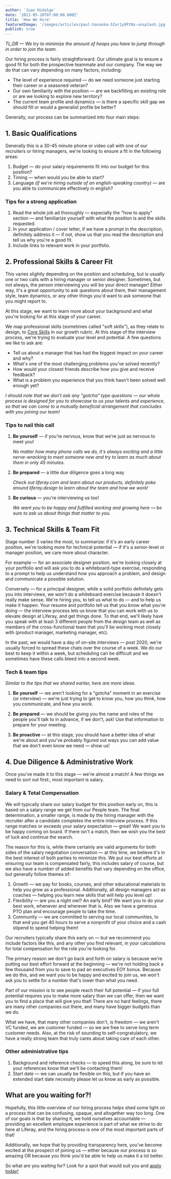 ```yaml
---
author: 'Juan Hidalgo'
date: '2021-05-20T07:00:00.000Z'
title: 'How We Hire'
featuredImage: '/images/articles/paul-hanaoka-5Iur1y9FtNs-unsplash.jpg'
publish: true
---
```



_TL;DR — We try to minimize the amount of hoops you have to jump through in order to join the team._

Our hiring process is fairly straightforward. Our ultimate goal is to ensure a good fit for both the prospective teammate and our company. The way we do that can vary depending on many factors, including:

- The level of experience required — do we need someone just starting their career or a seasoned veteran?
- Our own familiarity with the position — are we backfilling an existing role or are we looking to explore new territory?
- The current team profile and dynamics — is there a specific skill gap we should fill or would a generalist profile be better?

Generally, our process can be summarized into four main steps:

## 1. Basic Qualifications

Generally this is a 30-45 minute phone or video call with one of our recruiters or hiring managers, we're looking to ensure a fit in the following areas:

1. Budget — do your salary requirements fit into our budget for this position?
1. Timing — when would you be able to start?
1. Language _(if we're hiring outside of an english-speaking country)_ — are you able to communicate effectively in english?

### Tips for a strong application

1. Read the whole job ad thoroughly — especially the "how to apply" section — and familiarize yourself with what the position is and the skills requested.
1. In your application / cover letter, if we have a prompt in the description, definitely address it — if not, show us that you read the description and tell us why you're a good fit.
1. Include links to relevant work in your portfolio.

## 2. Professional Skills & Career Fit

This varies slightly depending on the position and scheduling, but is usually one or two calls with a hiring manager or senior designer. Sometimes, but not always, the person interviewing you will be your direct manager! Either way, it's a great opportunity to ask questions about them, their management style, team dynamics, or any other things you'd want to ask someone that you might report to.

At this stage, we want to learn more about your background and what you're looking for at this stage of your career.

We map professional skills (sometimes called "soft skills"), as they relate to design, to [Core Skills](/handbook/grow/core-skills/) in our growth rubric. At this stage of the interview process, we're trying to evaluate your level and potential. A few questions we like to ask are:

- Tell us about a manager that has had the biggest impact on your career and why?
- What's one of the most challenging problems you've solved recently?
- How would your closest friends describe how you give and receive feedback?
- What is a problem you experience that you think hasn't been solved well enough yet?

_I should note that we don't ask any "gotcha" type questions — our whole process is designed for you to showcase to us your talents and experience, so that we can come to a mutually beneficial arrangement that concludes with you joining our team!_

### Tips to nail this call

1. **Be yourself** — if you're nervous, know that we're just as nervous to meet you!

    _No matter how many phone calls we do, it's always exciting and a little nerve-wracking to meet someone new and try to learn as much about them in only 45 minutes._

1. **Be prepared** — a little due diligence goes a long way
    
    _Check out liferay.com and learn about our products, definitely poke around liferay.design to learn about the team and how we work!_

1. **Be curious** — you're interviewing us too!

    _We want you to be happy and fulfilled working and growing here — be sure to ask us about things that matter to you._

## 3. Technical Skills & Team Fit

Stage number 3 varies the most, to summarize: if it's an early career position, we're looking more for technical potential — if it's a senior-level or manager position, we care more about character.

For example — for an associate designer position, we're looking closely at your portfolio and will ask you to do a whiteboard-type exercise, responding to a prompt to help us understand how you approach a problem, and design and communicate a possible solution. 

Conversely — for a principal designer, while a solid portfolio definitely gets you into interviews, we won't do a whiteboard exercise because it doesn't really make sense. We're hiring you, to tell us what to do — and to help us make it happen. Your resume and portfolio tell us that you know what you're doing — the interview process lets us know that you can work with us to elevate design at Liferay, and get things done. To that end, we'll likely have you speak with at least 3 different people from the design team as well as members of the cross-functional team that you'll be working most closely with (product manager, marketing manager, etc).

In the past, we would have a day of on-site interviews — post 2020, we're usually forced to spread these chats over the course of a week. We do our best to keep it within a week, but scheduling can be difficult and we sometimes have these calls bleed into a second week.

### Tech & team tips

_Similar to the tips that we shared earlier, here are more ideas._

1. **Be yourself** — we aren't looking for a "gotcha" moment in an exercise (or interview) — we're just trying to get to know you, how you think, how you communicate, and how you work.

1. **Be prepared** — we should be giving you the name and roles of the people you'll talk to in advance, if we don't, ask! Use that information to prepare for your meeting.

1. **Be proactive** — at this stage, you should have a better idea of what we're about and you've probably figured out ways you can add value that we don't even know we need — show us!


## 4. Due Diligence & Administrative Work

Once you've made it to this stage — we're almost a match! A few things we need to sort out first:, most important is salary.

### Salary & Total Compensation

We will typically share our salary budget for this position early on, this is based on a salary range we get from our People team. The final determination, a smaller range, is made by the hiring manager with the recruiter after a candidate completes the entire interview process. If this range matches or exceeds your salary expectation — great! We want you to be happy coming on board. If there isn't a match, then we wish you the best of luck and continue the search.

The reason for this is, while there certainly are valid arguments for both sides of the salary negotiation conversation — at this time, we believe it's in the best interest of both parties to minimize this. We put our best efforts at ensuring our team is compensated fairly, this includes salary of course, but we also have a number of added benefits that vary depending on the office, but generally follow themes of:

1. Growth — we pay for books, courses, and other educational materials to help you grow as a professional. Additionally, all design managers act as coaches — helping you learn new skills that will help you level up!
1. Flexibility — are you a night owl? An early bird? We want you to do your best work, whenever and wherever that is. Also we have a generous PTO plan and encourage people to take the time.
1. Community — we are committed to serving our local communities, to that end you get 40 hours to serve a nonprofit of your choice and a cash stipend to spend helping them!

Our recruiters typically share this early on — but we recommend you include factors like this, and any other you find relevant, in your calculations for total compensation for the role you're looking for.

The primary reason we don't go back and forth on salary is because we're putting our best effort forward at the beginning — we're not holding back a few thousand from you to save to pad an executives EOY bonus. Because we do this, and we want you to be happy and excited to join us, we won't ask you to settle for a number that's lower than what you need. 

Part of our mission is to see people reach their full potential — if your full potential requires you to make more salary than we can offer, then we want you to find a place that will give you that! There are no hard feelings, there are many other companies out there, and many have bigger budgets than we do.

What we have, that many other companies don't, is freedom — we aren't VC funded, we are customer funded — so we are free to serve long term customer needs. Also, at the risk of sounding to self-congratulatory, we have a really strong team that truly cares about taking care of each other.

### Other administrative tips

1. Background and reference checks — to speed this along, be sure to let your references know that we'll be contacting them!
1. Start date — we can usually be flexible on this, but if you have an extended start date necessity please let us know as early as possible.

## What are you waiting for?!

Hopefully, this little overview of our hiring process helps shed some light on a process that can be confusing, opaque, and altogether way too long. One of our goals is that by sharing it, we hold ourselves accountable — providing an excellent employee experience is part of what we strive to do here at Liferay, and the hiring process is one of the most important parts of that!

Additionally, we hope that by providing transparency here, you've become excited at the prospect of joining us — either because our process is so amazing OR because you think you'd be able to help us make it a lot better.

So what are you waiting for? Look for a spot that would suit you and [apply today!](/careers)